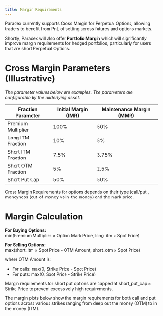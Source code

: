 ```yaml
---
title: Margin Requirements
---
```


Paradex currently supports Cross Margin for Perpetual Options, allowing traders to benefit from PnL offsetting across futures and options markets.

Shortly, Paradex will also offer **Portfolio Margin** which will significantly improve margin requirements for hedged portfolios, particularly for users that are short Perpetual Options.

# Cross Margin Parameters (Illustrative)

*The parameter values below are examples. The parameters are configurable by the underlying asset.*

| **Fraction Parameter** | **Initial Margin (IMR)** | **Maintenance Margin (MMR)** |
|------------------------|--------------------------|------------------------------|
| Premium Multiplier     | 100%                     | 50%                          |
| Long ITM Fraction      | 10%                      | 5%                           |
| Short ITM Fraction     | 7.5%                     | 3.75%                        |
| Short OTM Fraction     | 5%                       | 2.5%                         |
| Short Put Cap          | 50%                      | 50%                          |

Cross Margin Requirements for options depends on their type (call/put), moneyness (out-of-money vs in-the money) and the mark price.

# Margin Calculation

**For Buying Options:**  
min(Premium Multiplier × Option Mark Price, long_itm × Spot Price)

**For Selling Options:**  
max(short_itm × Spot Price - OTM Amount, short_otm × Spot Price)

where OTM Amount is:
- For calls: max(0, Strike Price - Spot Price)
- For puts: max(0, Spot Price - Strike Price)

Margin requirements for short put options are capped at short_put_cap × Strike Price to prevent excessively high requirements.

The margin plots below show the margin requirements for both call and put options across various strikes ranging from deep out the money (OTM) to in the money (ITM).
